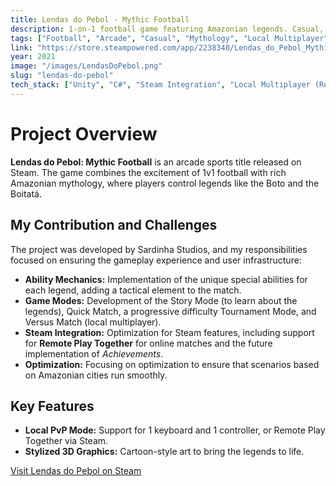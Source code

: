 ```yaml
---
title: Lendas do Pebol - Mythic Football
description: 1-on-1 football game featuring Amazonian legends. Casual, with arcade gameplay and a focus on special abilities.
tags: ["Football", "Arcade", "Casual", "Mythology", "Local Multiplayer", "Steam"]
link: "https://store.steampowered.com/app/2238340/Lendas_do_Pebol_Mythic_Football/"
year: 2021
image: "/images/LendasDoPebol.png" 
slug: "lendas-do-pebol"
tech_stack: ["Unity", "C#", "Steam Integration", "Local Multiplayer (Remote Play)", "3D Styling"]
---
```


# Project Overview

**Lendas do Pebol: Mythic Football** is an arcade sports title released on Steam. The game combines the excitement of 1v1 football with rich Amazonian mythology, where players control legends like the Boto and the Boitatá.

## My Contribution and Challenges

The project was developed by Sardinha Studios, and my responsibilities focused on ensuring the gameplay experience and user infrastructure:

* **Ability Mechanics:** Implementation of the unique special abilities for each legend, adding a tactical element to the match.
* **Game Modes:** Development of the Story Mode (to learn about the legends), Quick Match, a progressive difficulty Tournament Mode, and Versus Match (local multiplayer).
* **Steam Integration:** Optimization for Steam features, including support for **Remote Play Together** for online matches and the future implementation of *Achievements*.
* **Optimization:** Focusing on optimization to ensure that scenarios based on Amazonian cities run smoothly.

## Key Features

* **Local PvP Mode:** Support for 1 keyboard and 1 controller, or Remote Play Together via Steam.
* **Stylized 3D Graphics:** Cartoon-style art to bring the legends to life.

[Visit Lendas do Pebol on Steam](https://store.steampowered.com/app/2238340/Lendas_do_Pebol_Mythic_Football/)